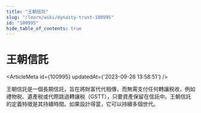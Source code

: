 ```yaml
---
title: "王朝信託"
slug: "/learn/wiki/dynasty-trust-100995"
id: "100995"
hide_table_of_contents: true
---
```



# 王朝信託

<ArticleMeta id={100995} updatedAt={'2023-09-26 13:58:51'} />
<div className='border-solid border-b border-t-0 my-4 border-[var(--ifm-color-gray-300)]' />

王朝信託是一個長期信託，旨在將財富代代相傳，而無需支付任何轉讓税收，例如禮物税、遺產税或代際跳過轉讓税（GSTT），只要資產保留在信託中。王朝信託的定義特徵是其持續時間。如果設計得當，它可以持續多個世代。
